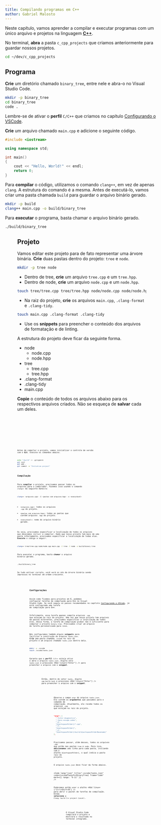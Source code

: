 ```yaml
---
title: Compilando programas em C++
author: Gabriel Malosto
---
```





Neste capítulo, vamos aprender a compilar e executar programas com um único arquivo e projetos na linguagem [**C++**](https://cplusplus.com).

No terminal, **abra** a pasta `c_cpp_projects` que criamos anteriormente para guardar nossos projetos.

```zsh title="Fedora, WSL ou Mint" frame="terminal"
cd ~/dev/c_cpp_projects
```

## Programa

**Crie** um diretório chamado `binary_tree`, entre nele e abra-o no Visual Studio Code.

```zsh title="Fedora, WSL ou Mint" frame="terminal"
mkdir -p binary_tree
cd binary_tree
code .
```

Lembre-se de ativar o **perfil** `C/C++` que criamos no capítulo [Configurando o VSCode](vscode).

**Crie** um arquivo chamado `main.cpp` e adicione o seguinte código.

```cpp title="main.cpp" frame="code"
#include <iostream>

using namespace std;

int main()
{
    cout << "Hello, World!" << endl;
    return 0;
}
```

Para **compilar** o código, utilizamos o comando `clang++`, em vez de apenas `clang`.
A estrutura do comando é a mesma.
Antes de executá-lo, vamos criar uma pasta chamada `build` para guardar o arquivo binário gerado.

```zsh title="Fedora, WSL ou Mint" frame="terminal"
mkdir -p build
clang++ main.cpp -o build/binary_tree
```

Para **executar** o programa, basta chamar o arquivo binário gerado.

```zsh title="Fedora, WSL ou Mint" frame="terminal"
./build/binary_tree
```

<Figure
  caption={`Compilação e execução do programa "Binary Tree".`}
  images={[
    {
      src: compileRunHello,
      alt: `Terminal com os comandos para compilar e executar o programa "Binary Tree", cujo resultado é "Hello, World!"`,
    },
  ]}
/>

## Projeto

Vamos editar este projeto para de fato representar uma árvore binária.
**Crie** duas pastas dentro do projeto: `tree` e `node`.

```zsh title="Fedora, WSL ou Mint" frame="terminal"
mkdir -p tree node
```

- Dentro de tree, **crie** um arquivo `tree.cpp` e um `tree.hpp`.
- Dentro de node, **crie** um arquivo `node.cpp` e um `node.hpp`.

```zsh title="Fedora, WSL ou Mint" frame="terminal"
touch tree/tree.cpp tree/tree.hpp node/node.cpp node/node.hpp
```

- Na raiz do projeto, **crie** os arquivos `main.cpp`, `.clang-format` e `.clang-tidy`.

```zsh title="Fedora, WSL ou Mint" frame="terminal"
touch main.cpp .clang-format .clang-tidy
```

- Use os **snippets** para preencher o conteúdo dos arquivos de formatação e de linting.

A estrutura do projeto deve ficar da seguinte forma.

<FileTree>

- node
  - node.cpp
  - node.hpp
- tree
  - tree.cpp
  - tree.hpp
- .clang-format
- .clang-tidy
- main.cpp

</FileTree>

**Copie** o conteúdo de todos os arquivos abaixo para os respectivos arquivos criados.
Não se esqueça de **salvar** cada um deles.

<Code lang="cpp" title="main.cpp" code={mainFromBinaryTree} frame="code" />

<Code
  lang="cpp"
  title="node/node.hpp"
  code={nodeHeaderFromBinaryTree}
  frame="code"
/>

<Code lang="cpp" title="node/node.cpp" code={nodeFromBinaryTree} frame="code" />

<Code
  lang="cpp"
  title="tree/tree.hpp"
  code={treeHeaderFromBinaryTree}
  frame="code"
/>

<Code lang="cpp" title="tree/tree.cpp" code={treeFromBinaryTree} frame="code" />

Antes de compilar o projeto, vamos inicializar o controle de versão com o **Git**.
Execute os comandos abaixo.

```zsh title="Fedora, WSL ou Mint" frame="terminal"
echo "/build" >> .gitignore
git init
git add .
git commit -m "Initialize project"
```

### Compilação

Para **compilar** o projeto, precisamos passar todos os arquivos para o compilador.
Fazemos isso usando o comando `clang++` da seguinte maneira:

```zsh title="Fedora, WSL ou Mint" frame="terminal"
clang++ <arquivos.cpp> -I <pastas_com_arquivos.hpp> -o <executável>
```

- `<arquivos.cpp>`: todos os arquivos `.cpp` do projeto.
- `<pastas_com_arquivos.hpp>`: todas as pastas que contêm arquivos `.hpp` do projeto.
- `<executável>`: nome do arquivo binário gerado.

Ou seja, precisamos especificar a localização de todos os arquivos que desejamos incluir e compilar.
Dado que nosso projeto tem mais de uma pasta internamente, precisamos especificar a localização de todas elas.
**Execute** o código a seguir.

```zsh title="Fedora, WSL ou Mint" frame="terminal"
clang++ tree/tree.cpp node/node.cpp main.cpp -I tree -I node -o build/binary_tree
```

Para executar o programa, basta **chamar** o arquivo binário gerado.

```zsh title="Fedora, WSL ou Mint" frame="terminal"
./build/binary_tree
```

Se tudo estiver correto, você verá os nós da árvore binária sendo impressos no terminal em ordem crescente.

<Figure
  caption={`Compilação e execução do projeto "binary_tree".`}
  images={[
    {
      src: compileRunBinaryTree,
      alt: `Terminal com os comandos para compilar e executar o projeto "binary_tree", cujo resultado é "1 3 4 5 7 8 9"`,
    },
  ]}
/>

### Configurações

Assim como fizemos para projetos em **C**, podemos configurar tarefas de compilação para **C++** no Visual Studio Code.
Se você seguiu os passos recomendados no capítulo [Configurando o VSCode](vscode), já está configurada uma tarefa de compilação para **C++**.

Infelizmente, essa tarefa apenas compila arquivos `.cpp` que estejam na raiz do projeto.
Uma vez que nosso projeto tem arquivos em pastas diferentes, precisamos especificar a localização de todos eles.
Dessa forma, a tarefa de compilação global não é suficiente para compilar o projeto `binary_tree`.
Precisamos criar um arquivo de tarefa personalizado para isso.

Nós configuramos também alguns **snippets** para facilitar a construção do arquivo `tasks.json`.
**Crie** uma pasta chamada `.vscode` na raiz do projeto e um arquivo chamado `tasks.json` dentro dela.

```zsh title="Fedora, WSL ou Mint" frame="terminal"
mkdir -p .vscode
touch .vscode/tasks.json
```

Garanta que o **perfil** `C/C++` esteja ativo e abra o arquivo `tasks.json`.
Digite nele `tasks-json` e pressione <Kbd linux={"Enter"} /> para preencher o arquivo com o **snippet**.

<Figure
  caption={`Construção do arquivo "tasks.json".`}
  images={[
    {
      src: constructTasksJson,
      alt: `Visual Studio Code com o arquivo "tasks.json" aberto, sugerindo o preenchimento com o snippet para construção de tarefas.`,
    },
  ]}
/>

Então, dentro do vetor `tasks`, digite `cpp-build-task` e pressione <Kbd linux={"Enter"} /> para preencher o arquivo com o **snippet**.

<Figure
  caption={`Preenchimento da tarefa de compilação "cpp-build-task".`}
  images={[
    {
      src: fillBuildTask,
      alt: `Visual Studio Code com o arquivo "tasks.json" aberto, sugerindo o preenchimento com o snippet para a tarefa de compilação de C++.`,
    },
  ]}
/>

Observe o campo `args` do arquivo `tasks.json`.
Ele contém os **argumentos** que passamos para o comando de compilação.
Atualmente, ele recebe todos os arquivos `.cpp` que estejam na raiz do projeto.

```json title="tasks.json" frame="code" {5,7,9}
"args": [
  "-fcolor-diagnostics",
  "-fansi-escape-codes",
  "-g",
  "${workspaceFolder}/*.cpp",
  "-I",
  "${workspaceFolder}",
  "-o",
  "${workspaceFolder}/build/${workspaceFolderBasename}"
],
```

Precisamos passar, além desses, todos os arquivos `.cpp` que estão nas pastas `tree` e `node`.
Para isso, **adicionamos** uma linha para cada pasta, iniciando com o atalho `${workspaceFolder}`, o qual indica a pasta raiz do projeto.

O arquivo `tasks.json` deve ficar da forma abaixo.

<Code
  lang="json"
  title=".vscode/tasks.json"
  code={vscodeTasksForBinaryTree}
  frame="code"
  mark={{ range: "9-11" }}
/>

Poderemos então usar o atalho <Kbd linux={"Ctrl+Shift+B"} /> para abrir o painel de tarefas de compilação.
Então **selecione** a `Clang: build C++ project (Local)`.

<Figure
  caption={`Compilação do projeto "binary_tree" com a tarefa personalizada.`}
  images={[
    {
      src: buildLocal,
      alt: `Visual Studio Code com o painel de tarefas aberto, mostrando a tarefa "Clang: build C++ project (Local)" selecionada.`,
    },
  ]}
/>

O Visual Studio Code compilará o projeto e mostrará o resultado no terminal integrado.

<Figure
  caption={`Saída da compilação do projeto "binary_tree".`}
  images={[
    {
      src: localOutput,
      alt: `Terminal integrado do Visual Studio Code com a saída da compilação do projeto "binary_tree".`,
    },
  ]}
/>
